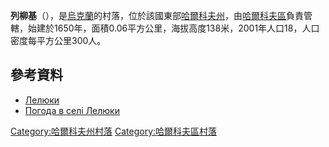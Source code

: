 {{coord|49|45|36|N|36|1|20|E|scale:100000_region:UA|display=title}}

'''列柳基'''（{{lang-uk|Лелюки}}），是[[烏克蘭|烏克蘭]]的村落，位於該國東部[[哈爾科夫州|哈爾科夫州]]，由[[哈爾科夫區|哈爾科夫區]]負責管轄，始建於1650年，面積0.06平方公里，海拔高度138米，2001年人口18，人口密度每平方公里300人。

==參考資料==
*[http://w1.c1.rada.gov.ua/pls/z7502/A005?rdat1=09.01.2009&rf7571=34062 Лелюки]{{dead link|date=2017年11月 |bot=InternetArchiveBot |fix-attempted=yes }}
* [http://weather.in.ua/ua/har'kovskaja/13168 Погода в селі Лелюки] {{Wayback|url=http://weather.in.ua/ua/har'kovskaja/13168 |date=20160323021927 }}

{{DEFAULTSORT:Лелюки}}
[[Category:哈爾科夫州村落|Category:哈爾科夫州村落]]
[[Category:哈爾科夫區村落|Category:哈爾科夫區村落]]


{{Kharkiv-geo-stub}}